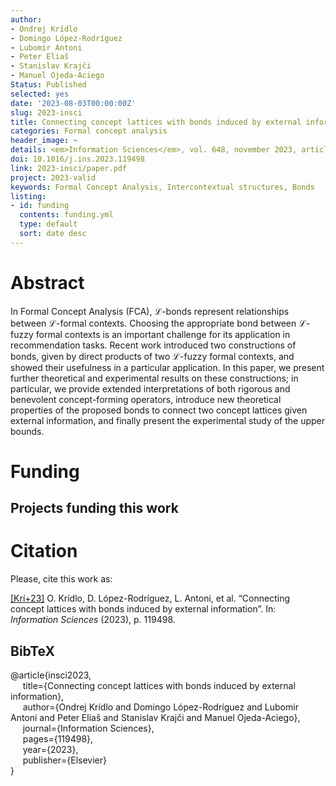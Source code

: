 ```yaml
---
author:
- Ondrej Krídlo
- Domingo López-Rodríguez
- Lubomir Antoni
- Peter Eliaš
- Stanislav Krajči
- Manuel Ojeda-Aciego
Status: Published
selected: yes
date: '2023-08-03T00:00:00Z'
slug: 2023-insci
title: Connecting concept lattices with bonds induced by external information
categories: Formal concept analysis
header_image: ~
details: <em>Information Sciences</em>, vol. 648, november 2023, article 119498
doi: 10.1016/j.ins.2023.119498
link: 2023-insci/paper.pdf
project: 2023-valid
keywords: Formal Concept Analysis, Intercontextual structures, Bonds
listing:
- id: funding
  contents: funding.yml
  type: default
  sort: date desc
---
```



# Abstract


In Formal Concept Analysis (FCA), $\mathcal L$-bonds represent relationships between $\mathcal L$-formal contexts. Choosing the appropriate bond between $\mathcal L$-fuzzy formal contexts is an important challenge for its application in recommendation tasks. Recent work introduced two constructions of bonds, given by direct products of two $\mathcal L$-fuzzy formal contexts, and showed their usefulness in a particular application. In this paper, we present further theoretical and experimental results on these constructions; in particular, we provide extended interpretations of both rigorous and benevolent concept-forming operators, introduce new theoretical properties of the proposed bonds to connect two concept lattices given external information, and finally present the experimental study of the upper bounds.




# Funding
::: {.callout-note appearance='minimal' collapse=false}
## Projects funding this work

:::{#funding}
:::
:::




# Citation
Please, cite this work as:


<a name=bib-insci2023></a>[[Krí+23]](#cite-insci2023) O. Krídlo, D. López-Rodríguez, L. Antoni, et al. “Connecting concept lattices with bonds induced by external information”. In: _Information Sciences_ (2023), p. 119498.

::: {.callout-note appearance="minimal" collapse=true}

## BibTeX

@article{insci2023,<br>&nbsp;&nbsp;&nbsp;&nbsp;  title={Connecting concept lattices with bonds induced by external information},<br>&nbsp;&nbsp;&nbsp;&nbsp;  author={Ondrej Krídlo and Domingo López-Rodríguez and Lubomir Antoni and Peter Eliaš and Stanislav Krajči and Manuel Ojeda-Aciego},<br>&nbsp;&nbsp;&nbsp;&nbsp;  journal={Information Sciences},<br>&nbsp;&nbsp;&nbsp;&nbsp;  pages={119498},<br>&nbsp;&nbsp;&nbsp;&nbsp;  year={2023},<br>&nbsp;&nbsp;&nbsp;&nbsp;  publisher={Elsevier}<br>}

:::


